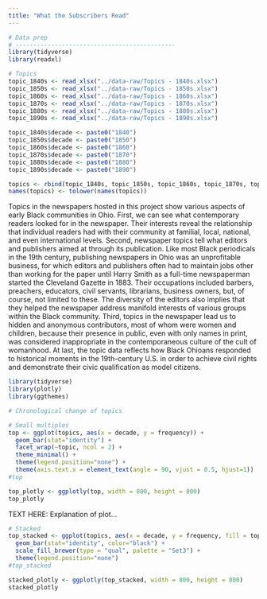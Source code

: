 ```yaml
---
title: "What the Subscribers Read"
---
```


```r
# Data prep
# ---------------------------------------------
library(tidyverse)
library(readxl)

# Topics
topic_1840s <- read_xlsx("../data-raw/Topics - 1840s.xlsx")
topic_1850s <- read_xlsx("../data-raw/Topics - 1850s.xlsx")
topic_1860s <- read_xlsx("../data-raw/Topics - 1860s.xlsx")
topic_1870s <- read_xlsx("../data-raw/Topics - 1870s.xlsx")
topic_1880s <- read_xlsx("../data-raw/Topics - 1880s.xlsx")
topic_1890s <- read_xlsx("../data-raw/Topics - 1890s.xlsx")

topic_1840s$decade <- paste0("1840")
topic_1850s$decade <- paste0("1850")
topic_1860s$decade <- paste0("1860")
topic_1870s$decade <- paste0("1870")
topic_1880s$decade <- paste0("1880")
topic_1890s$decade <- paste0("1890")

topics <- rbind(topic_1840s, topic_1850s, topic_1860s, topic_1870s, topic_1880s, topic_1890s)
names(topics) <- tolower(names(topics))
```

Topics in the newspapers hosted in this project show various aspects of early Black communities in Ohio. First, we can see what contemporary readers looked for in the newspaper. Their interests reveal the relationship that individual readers had with their community at familial, local, national, and even international levels. Second, newspaper topics tell what editors and publishers aimed at through its publication. Like most Black periodicals in the 19th century, publishing newspapers in Ohio was an unprofitable business, for which editors and publishers often had to maintain jobs other than working for the paper until Harry Smith as a full-time newspaperman started the Cleveland Gazette in 1883. Their occupations included barbers, preachers, educators, civil servants, librarians, business owners, but, of course, not limited to these. The diversity of the editors also implies that they helped the newspaper address manifold interests of various groups within the Black community. Third, topics in the newspaper lead us to hidden and anonymous contributors, most of whom were women and children, because their presence in public, even with only names in print, was considered inappropriate in the contemporaneous culture of the cult of womanhood. At last, the topic data reflects how Black Ohioans responded to historical moments in the 19th-century U.S. in order to achieve civil rights and demonstrate their civic qualification as model citizens. 

```r
library(tidyverse)
library(plotly)
library(ggthemes)

# Chronological change of topics

# Small multiples
top <- ggplot(topics, aes(x = decade, y = frequency)) +
  geom_bar(stat="identity") +
  facet_wrap(~topic, ncol = 2) +
  theme_minimal() +
  theme(legend.position="none") +
  theme(axis.text.x = element_text(angle = 90, vjust = 0.5, hjust=1))
#top

top_plotly <- ggplotly(top, width = 800, height = 800)
top_plotly
```

TEXT HERE: Explanation of plot...

```r
# Stacked
top_stacked <- ggplot(topics, aes(x = decade, y = frequency, fill = topic)) +
  geom_bar(stat="identity", color="black") +
  scale_fill_brewer(type = "qual", palette = "Set3") +
  theme(legend.position="none")
#top_stacked

stacked_plotly <- ggplotly(top_stacked, width = 800, height = 800)
stacked_plotly
```
